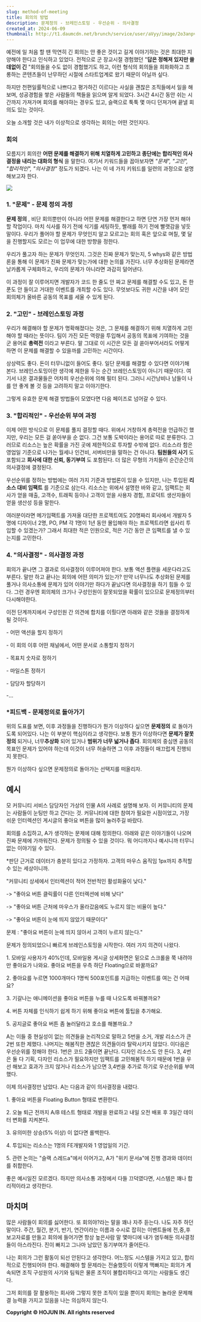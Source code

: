 ```yaml
---
slug: method-of-meeting
title: 회의의 방법
description: 문제정의 - 브레인스토밍 - 우선순위 - 의사결정
created_at: 2024-06-09
thumbnail: http://t1.daumcdn.net/brunch/service/user/aVyy/image/2o3anpvTZrFUXwT4gBSoA3vfaZA.png
---
```


예전에 일 처음 할 땐 막연히 긴 회의는 안 좋은 것이고 길게 이야기하는 것은 최대한 지양해야 한다고 인식하고 있었다. 전적으로 군 장교시절
경험했던 "**답은 정해져 있지만 쓸데없이 긴** "회의들을 수도 없이 경험했기도 하고, 이런 형식의 회의들을 희화화하고 조롱하는 콘텐츠들이
난무하던 시절에 스타트업계로 왔기 때문이 아닐까 싶다.

하지만 천편일률적으로 나쁘다고 평가하긴 이르다는 사실을 괜찮은 조직들에서 일을 해보며, 성공경험을 쌓은 사람들의 책들을 읽으며 알게 되었다.
3시간 4시간 동안 쉬는 시간까지 가져가며 회의를 해야햐는 경우도 있고, 슬랙으로 툭툭 몇 마디 던져가며 끝낼 회의도 있는 것이다.

오늘 소개할 것은 내가 이상적으로 생각하는 회의는 어떤 것인지다.

### **회의**

모름지기 회의란 **어떤 문제를 해결하기 위해 치열하게 고민하고 종단에는 합리적인 의사결정을 내리는 대화의 형식** 을 말한다. 여기서
키워드들을 꼽아보자면 _"문제", "고민", "합리적인", "의사결정"_ 정도가 되겠다. 나는 이 네 가지 키워드를 일련의 과정으로
설명해보고자 한다.

![](http://t1.daumcdn.net/brunch/service/user/aVyy/image/uOs1R8alQHic1jAwbMhuhl7hbBs.png)

### **1\. "문제"** \- 문제 정의 과정

**문제 정의** , 비단 회의뿐만이 아니라 어떤 문제를 해결한다고 하면 단연 가장 먼저 해야 할 작업이다. 마치 식사를 하기 전에 식기를
세팅하듯, 빨래를 하기 전에 빨랫감을 넣듯 말이다. 우리가 풀어야 할 문제가 무엇인지 알고 모르고는 회의 혹은 앞으로 며칠, 몇 달을
진행할지도 모르는 이 업무에 대한 방향을 정한다.

우리가 풀고자 하는 문제가 무엇인지. 그것은 진짜 문제가 맞는지, 5 whys와 같은 방법론을 통해 이 문제가 진짜 문제가 맞는가에 대한
논의를 가진다. 너무 추상화된 문제라면 날카롭게 구체화하고, 우리의 문제가 아니라면 과감히 덜어낸다.

이 과정이 잘 이루어지면 개발자가 코드 한 줄도 안 짜고 문제를 해결할 수도 있고, 돈 한 푼도 안 들이고 거대한 이벤트를 개최할 수도
있다. 무엇보다도 귀한 시간을 내어 모인 회의체가 올바른 공동의 목표를 세울 수 있게 된다.

### **2\. "고민" -** 브레인스토밍 과정

우리가 해결해야 할 문제가 명확해졌다는 것은, 그 문제를 해결하기 위해 치열하게 고민해야 할 때라는 뜻이다. 팀이 가진 모든 역량을 투입해서
공동의 목표에 기여하는 것을 군 용어로 **총력전** 이라고 부른다. 말 그대로 이 시간은 모든 걸 쏟아부어서라도 어떻게 하면 이 문제를
해결할 수 있을까를 고민하는 시간이다.

상상력도 좋다. 돈이 터무니없이 들어도 좋다. 일단 문제를 해결할 수 있다면 이야기해 본다. 브레인스토밍이란 생각에 제한을 두는 순간
브레인스토밍이 아니기 때문이다. 여기서 나온 결과물들은 어차피 우선순위에 의해 필터 된다. 그러니 시간낭비나 남들이 나를 안 좋게 볼 것
등을 고려하지 말고 이야기한다.

그렇게 유효한 문제 해결 방법들이 모였다면 다음 페이즈로 넘어갈 수 있다.

### **3\. "합리적인"** \- 우선순위 부여 과정

이제 어떤 방식으로 이 문제를 풀지 결정할 때다. 위에서 거창하게 총력전을 언급하긴 했지만, 우리는 모든 걸 쏟아부을 순 없다. 그건 보통
도박이라는 용어로 따로 분류한다. 그러므로 리소스는 높은 확률을 가진 곳에 제한적으로 투자할 수밖에 없다. 리소스라 함은 영업일 기준으로
나가는 월세나 인건비, 서버비만을 말하는 건 아니다. **팀원들의 사기** 도 포함되고 **회사에 대한 신뢰, 동기부여** 도 포함된다. 더
많은 무형의 가치들이 순간순간의 의사결정에 결정된다.

우선순위를 정하는 방법에는 여러 가지 기준과 방법론이 있을 수 있지만, 나는 투입된 **리소스 대비 임팩트** 를 기준으로 삼는다. 리소스는
위에서 설명한 바와 같고, 임팩트는 회사가 얻을 매출, 고객수, 트래픽 등이나 고객이 얻을 사용자 경험, 프로덕트 생산자들이 얻을 생산성
등을 말한다.

여러분이라면 메가임팩트를 가져올 대단한 프로젝트여도 20명짜리 회사에서 개발자 5명에 디자이너 2명, PO, PM 각 1명이 1년 동안
몰입해야 하는 프로젝트라면 쉽사리 투입할 수 있겠는가? 그래서 최대한 적은 인원으로, 적은 기간 동안 큰 임팩트를 낼 수 있는지를 고민한다.

### **4\. "의사결정"** \- 의사결정 과정

회의가 끝나면 그 결과로 의사결정이 이루어져야 한다. 보통 액션 플랜을 세운다라고도 부른다. 말만 하고 끝나는 회의에 어떤 의미가 있는가?
만약 너무나도 추상화된 문제를 풀거나 의사소통에 문제가 있어 이야기만 하다가 끝났다면 의사결정을 하기 힘들 수 있다. 그런 경우엔 회의체의
크기나 구성인원이 잘못되었을 확률이 있으므로 문제정의부터 다시해야한다.

이전 단계까지에서 구성인원 간 의견에 합치를 이뤘다면 아래와 같은 것들을 결정하게 될 것이다.

\- 어떤 액션을 할지 정하기

\- 이 회의 이후 어떤 채널에서, 어떤 문서로 소통할지 정하기

\- 목표치 숫자로 정하기

\- 마일스톤 정하기

\- 담당자 할당하기

-...

### **\*피드백 -** 문제정의로 돌아가기

위의 도표를 보면, 이후 과정들을 진행하다가 뭔가 이상하다 싶으면 **문제정의** 로 돌아가도록 되어있다. 나는 이 부분이 핵심이라고
생각한다. 보통 뭔가 이상하다면 **문제가 잘못 정의** 되거나, 너무**추상화** 되어 있거나 **범위가 너무 넓거나 좁다**. 회의체의
중심엔 공동의 목표인 문제가 있어야 하는데 이것이 너무 허술하면 그 이후 과정들이 매끄럽게 진행되지 못한다.

뭔가 이상하다 싶으면 문제정의로 돌아가는 선택지를 떠올리자.

## **예시**

모 커뮤니티 서비스 담당자인 가상의 인물 A의 사례로 설명해 보자. 이 커뮤니티의 문제는 사람들이 눈팅만 하고 간다는 것. 커뮤니티에 대한
참여가 필요한 시점이었고, 가장 쉬운 인터렉션인 게시글의 좋아요 버튼을 많이 눌러주길 바랐다.

회의를 소집하고, A가 생각하는 문제에 대해 정의한다. 아래와 같은 이야기들이 나오며 진짜 문제에 가까워진다. 문제가 정의될 수 있을
것이다. 뭐 어디까지나 예시니까 터무니없는 이야기일 수 있다.

\*판단 근거로 데이터가 충분히 있다고 가정하자. 고객의 마우스 움직임 1px까지 추적할 수 있는 세상이니까.

"커뮤니티 상세에서 인터렉션이 적어 전반적인 활성화율이 낮다."

-> "좋아요 버튼 클릭률이 다른 인터렉션에 비해 낮다"

-> "좋아요 버튼 근처에 마우스가 올라갔음에도 누르지 않는 비율이 높다."

-> "좋아요 버튼이 눈에 띄지 않았기 때문이다"

문제 : "좋아요 버튼이 눈에 띄지 않아서 고객이 누르지 않는다."

문제가 정의되었으니 빠르게 브레인스토밍을 시작한다. 여러 가지 의견이 나왔다.

1\. 모바일 사용자가 40%인데, 모바일용 게시글 상세화면은 밑으로 스크롤을 쭉 내려야만 좋아요가 나와요. 좋아요 버튼을 우측 하단
Floating으로 바꿀까요?

2\. 좋아요를 누르면 1000개마다 1명씩 500포인트를 지급하는 이벤트를 여는 건 어때요?

3\. 기갈나는 애니메이션을 좋아요 버튼을 누를 때 나오도록 바꿔볼까요?

4\. 버튼 자체를 인식하기 쉽게 하기 위해 좋아요 버튼에 툴팁을 추가해요.

5\. 공지글로 좋아요 버튼 좀 눌러달라고 호소를 해볼까요..?

A는 이들 중 현실성이 없는 의견들을 논리적으로 말하고 5번을 소거, 개발 리소스가 큰 2번 또한 제했다. 나머지는 해봄직한 괜찮은
의견들이라 탈락시키지 않았다. 이다음은 우선순위를 정해야 한다. 1번은 코드 2줄이면 끝난다. 디자인 리소스도 안 든다. 3, 4번은 둘 다
기획, 다자인 리소스가 필요하지만 임팩트를 고민해봄직 하기 때문에 1번을 우선 해보고 효과가 크지 않거나 리소스가 남으면 3,4번을 추가로
하기로 우선순위를 부여했다.

이제 의사결정만 남았다. A는 다음과 같이 의사결정을 내렸다.

1\. 좋아요 버튼을 Floating Button 형태로 변환한다.

2\. 오늘 퇴근 전까지 A/B 테스트 형태로 개발을 완료하고 내일 오전 배포 후 3일간 데이터 변화를 지켜본다.

3\. 유의미한 상승(5% 이상) 이 없다면 롤백한다.

4\. 투입되는 리소스는 1명의 FE개발자와 1 영업일의 기간.

5\. 관련 논의는 "슬랙 스레드a"에서 이어가고, A가 "위키 문서a"에 진행 경과와 데이터를 취합한다.

좋은 예시일진 모르겠다. 하지만 의사소통 과정에서 다들 끄덕였다면, 시스템은 꽤나 합리적이라고 생각한다.

## **마치며**

많은 사람들이 회의를 싫어한다. 또 회의야?라는 말을 꽤나 자주 듣는다. 나도 자주 하던 말이다. 주간, 월간, 분기, 반기, 연간이라는
이름과 수시로 잡히는 이벤트들에 전,중,후 보고자료를 만들고 회의에 들어가면 항상 높은사람 말 몇마디에 내가 염두해둔 의사결정들이
아스라진다. 진이 빠지고 그나마 남았던 동기부여가 줄어든다.

나는 회의가 그런 활동이 되선 안된다고 생각한다. 어느정도 시스템을 가지고 있고, 합리적으로 진행되어야 한다. 해결해야 할 문제라는
전술했듯이 이렇게 맥빠지는 회의가 계속되면 조직 구성원의 사기와 팀웍은 물론 조직이 불합리하다고 여기는 사람들도 생긴다.

그저 회의를 잘 활용하는 회사와 그렇지 못한 조직이 있을 뿐이지 회의는 놀라운 문제해결 능력을 가지고 있음을 나는 의심하지 않는다.


**Copyright © HOJUN IN. All rights reserved**